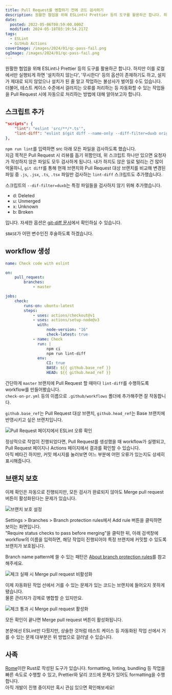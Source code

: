 ```yaml
---
title: Pull Request를 병합하기 전에 코드 검사하기
description: 원활한 협업을 위해 ESLint나 Prettier 등의 도구를 활용하곤 합니다. 하지만 이를 로컬에서만 실행되게 하면 &quot;설치하지 않는다&quot;, &quot;무시한다&quot; 등의 옵션이 존재하기도 하고, 설치가 제대로 되지 않았으나 설치가 된 줄 알고 작업하는 불상사가 벌어질 수도 있습니다. 더불어, 테스트 케이스 수준에서 걸러지는 오류를 처리하는 등 자동화할 수 있는 작업들을 Pull Request 시에 자동으로 처리하는 방법에 대해 알아보고자 합니다.
date:
  posted: 2022-05-06T08:59:00.000Z
  modified: 2024-05-18T03:19:54.217Z
tags:
  - ESLint
  - GitHub Actions
coverImage: /images/2024/01/qc-pass-fail.png
ogImage: /images/2024/01/qc-pass-fail.png
---
```


원활한 협업을 위해 ESLint나 Prettier 등의 도구를 활용하곤 합니다. 하지만 이를 로컬에서만 실행되게 하면 '설치하지 않는다', '무시한다' 등의 옵션이 존재하기도 하고, 설치가 제대로 되지 않았으나 설치가 된 줄 알고 작업하는 불상사가 벌어질 수도 있습니다. 더불어, 테스트 케이스 수준에서 걸러지는 오류를 처리하는 등 자동화할 수 있는 작업들을 Pull Request 시에 자동으로 처리하는 방법에 대해 알아보고자 합니다.

## 스크립트 추가

```json
"scripts": {
    "lint": "eslint 'src/**/*.ts'",
    "lint-diff": "eslint $(git diff --name-only --diff-filter=duxb origin/$BASE origin/$HEAD | grep -E '\\.((j|t)sx?)$' | xargs)"
},
```

`npm run lint`를 입력하면 src 아래 모든 파일을 검사하도록 했습니다.  
지금 목적은 Pull Request 시 리뷰를 돕기 위함인데, 위 스크립트 하나만 있으면 요청자가 작성하지 않은 파일도 모두 검사하게 됩니다. 내가 하지도 않은 일로 털리는 건 많이 억울하니, `git diff`를 통해 현재 브랜치와 Pull Request 대상 브랜치를 비교해 변경된 파일 중 `.js`, `.jsx`, `.ts`, `.tsx` 파일만 검사하는 `lint-diff` 스크립트도 추가했습니다.

스크립트의 `--dif-filter=duxb`는 특정 파일들을 검사하지 않기 위해 추가했습니다.

* d: Deleted
* u: Unmerged
* x: Unknown
* b: Broken

입니다. 자세한 옵션은 [git-diff 문서](https://git-scm.com/docs/git-diff#Documentation/git-diff.txt---diff-filterACDMRTUXB82308203)에서 확인하실 수 있습니다.

`$BASE`가 어떤 변수인진 후술하도록 하겠습니다.

## workflow 생성

```yml
name: Check code with eslint

on:
    pull_request:
        branches:
            - master

jobs:
    check:
        runs-on: ubuntu-latest
        steps:
            - uses: actions/checkout@v1
            - uses: actions/setup-node@v3
              with:
                  node-version: "16"
                  check-latest: true
            - name: Check
              run: |
                  npm ci
                  npm run lint-diff
              env:
                  CI: true
                  BASE: ${{ github.base_ref }}
                  HEAD: ${{ github.head_ref }}
```

간단하게 `master` 브랜치에 Pull Request 할 때마다 `lint-diff`를 수행하도록 workflow를 만들어봤습니다.  
`check-on-pr.yml` 등의 이름으로 `.github/workflows` 폴더에 추가해주면 잘 작동합니다.

`github.base_ref`는 Pull Request 대상 브랜치, `github.head_ref`는 Base 브랜치에 반영시키고 싶은 브랜치입니다.

![Pull Request 페이지에서 ESLint 오류 확인](/images/2022/05/Screen-Shot-2022-05-06-at-1.19.27-PM.png)

정상적으로 작업이 진행되었다면, Pull Request를 생성했을 때 workflow가 실행되고, Pull Request 페이지나 Actions 페이지에서 결과를 확인할 수 있습니다.  
아직 베타긴 하지만, 커밋 메시지를 눌러보면 어느 부분에 어떤 오류가 있는지도 상세히 표시해줍니다.

## 브랜치 보호

이제 확인은 자동으로 진행되지만, 모든 검사가 완료되지 않아도 Merge pull request 버튼이 활성화된다는 문제가 있습니다.

![브랜치 보호 설정](/images/2022/05/Screen-Shot-2022-05-06-at-12.04.18-PM.png)

Settings > Branches > Branch protection rules에서 Add rule 버튼을 클릭하면 보이는 화면입니다.  
"Require status checks to pass before merging"을 클릭한 뒤, 아래 검색창에 workflow의 이름을 입력하면, 해당 작업이 진행되어야 특정 브랜치에 커밋할 수 있도록 브랜치가 보호됩니다.

Branch name pattern에 쓸 수 있는 패턴은 [About branch protection rules](https://docs.github.com/en/repositories/configuring-branches-and-merges-in-your-repository/defining-the-mergeability-of-pull-requests/managing-a-branch-protection-rule#about-branch-protection-rules)를 참고해주세요.

![체크 실패 시 Merge pull request 비활성화](/images/2022/05/Screen-Shot-2022-05-06-at-1.12.32-PM.png)

이제 자동화된 작업 선에서 거를 수 있는 문제가 있는 코드는 브랜치에 들어오지 못하게 됐습니다.  
물론 관리자가 강제로 병합할 순 있지만요.

![체크 통과 시 Merge pull request 활성화](/images/2022/05/Screen-Shot-2022-05-06-at-1.17.18-PM.png)

모든 확인이 끝나면 Merge pull request 버튼이 활성화됩니다.

본문에선 ESLint만 다뤘지만, 상술한 것처럼 테스트 케이스 등 자동화된 작업 선에서 거를 수 있는 문제 대부분은 위 방법으로 걸러낼 수 있습니다.

## 사족

[Rome](https://rome.tools/)이란 Rust로 작성된 도구가 있습니다. formatting, linting, bundling 등 작업을 빠른 속도로 수행할 수 있고, Prettier와 달리 코드에 문제가 있어도 formatting을 수행합니다.  
아직 개발이 진행 중이지만 혹시 관심 있으면 확인해보세요!